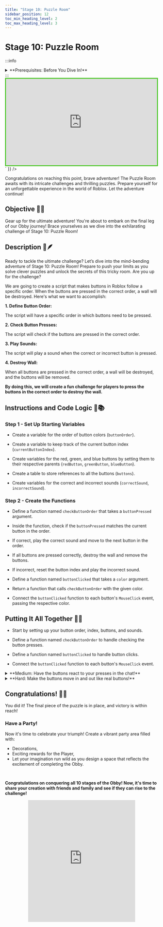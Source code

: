 ---
title: "Stage 10: Puzzle Room"
sidebar_position: 12
toc_min_heading_level: 2
toc_max_heading_level: 3
---


# Stage 10: Puzzle Room

:::info
<details style={{border:'none'}}>
    <summary>**Prerequisites: Before You Dive In!**</summary>

    Prepare yourself for the thrilling challenge of Stage 10: Puzzle Room! Make sure to reach these requirements before jumping in!

    **1. Intro**

    Get acquainted with the basics of Roblox Studio and Obby creation.

    **2. Setup**

    Learn how to set up your workspace and get ready for Obby building.

    **3. Stage 1: Ascending Walls**

    Conquer the heights by navigating ascending walls.

    **4. Stage 2: Sphere Stairs**

    Climb your way up through spheres arranged as stairs.

    **5. Stage 3: Plank Walkway**

    Balance your way across a precarious plank walkway.

    **6. Stage 4: KillBrick Path**

    Maneuver through a path filled with dangerous kill bricks.

    **7. Stage 5: Fireball Footpath**

    Dodge fireballs as you traverse through a fiery obstacle course.

    **8. Stage 6: Military Minefield**

    Navigate through a treacherous minefield, avoiding deadly explosives.

    **9. Stage 7: Rolling Rocks**

    Dodge rolling boulders as you make your way through rocky terrain.

    **10. Stage 8: Spinning KillBricks**

    Face the challenge of spinning kill bricks, testing your reflexes and agility.

    **11. Stage 9: Kinetic KillWall**

    Navigate through a wall of kinetic obstacles, requiring quick thinking and precise movements.

    **Once you've conquered these stages, you'll be ready to tackle the mind-bending challenges of the Puzzle Room!🚀🌟**
</details>
:::

<br  />

<div dangerouslySetInnerHTML={{
  __html: `
    <div style="padding:56.25% 0 0 0;position:relative;border:3px solid #47c621;">
      <iframe src="https://player.vimeo.com/video/952507613?h=0cd12728a1" frameborder="0" allow="autoplay; fullscreen; picture-in-picture; clipboard-write" style="position:absolute;top:0;left:0;width:100%;height:100%;" title="Roblox Entrepreneur Part 1 - Stage 10 (Easy)"></iframe>
    </div>
    <script src="https://player.vimeo.com/api/player.js"></script>
  `
}} />

<br  />

Congratulations on reaching this point, brave adventurer! The Puzzle Room awaits with its intricate challenges and thrilling puzzles. Prepare yourself for an unforgettable experience in the world of Roblox. Let the adventure continue!

## Objective 🧐🗿

Gear up for the ultimate adventure! You're about to embark on the final leg of our Obby journey! Brace yourselves as we dive into the exhilarating challenge of Stage 10: Puzzle Room!

## Description 📖🪶

Ready to tackle the ultimate challenge? Let’s dive into the mind-bending adventure of Stage 10: Puzzle Room! Prepare to push your limits as you solve clever puzzles and unlock the secrets of this tricky room. Are you up for the challenge?    

We are going to create a script that makes buttons in Roblox follow a specific order. When the buttons are pressed in the correct order, a wall will be destroyed. Here's what we want to accomplish: 

**1. Define Button Order:**

The script will have a specific order in which buttons need to be pressed. 

**2. Check Button Presses:**

The script will check if the buttons are pressed in the correct order. 

**3. Play Sounds:**

The script will play a sound when the correct or incorrect button is pressed. 

**4. Destroy Wall:**

When all buttons are pressed in the correct order, a wall will be destroyed, and the buttons will be removed. 

**By doing this, we will create a fun challenge for players to press the buttons in the correct order to destroy the wall.** 

## Instructions and Code Logic 📝📚

### Step 1 - Set Up Starting Variables

- Create a variable for the order of button colors (`buttonOrder`). 

- Create a variable to keep track of the current button index (`currentButtonIndex`). 

- Create variables for the red, green, and blue buttons by setting them to their respective parents (`redButton`, `greenButton`, `blueButton`). 

- Create a table to store references to all the buttons (`buttons`). 

- Create variables for the correct and incorrect sounds (`correctSound`, `incorrectSound`). 

### Step 2 - Create the Functions

- Define a function named `checkButtonOrder` that takes a `buttonPressed` argument. 

- Inside the function, check if the `buttonPressed` matches the current button in the order. 

- If correct, play the correct sound and move to the next button in the order. 

- If all buttons are pressed correctly, destroy the wall and remove the buttons. 

- If incorrect, reset the button index and play the incorrect sound. 

- Define a function named `buttonClicked` that takes a `color` argument. 

- Return a function that calls `checkButtonOrder` with the given color. 

- Connect the `buttonClicked` function to each button's `MouseClick` event, passing the respective color. 

## Putting It All Together 🔧🔩

- Start by setting up your button order, index, buttons, and sounds. 

- Define a function named `checkButtonOrder` to handle checking the button presses. 

- Define a function named `buttonClicked` to handle button clicks. 

- Connect the `buttonClicked` function to each button's `MouseClick` event.

<details>
    <summary>**Medium: Have the buttons react to your presses in the chat!**</summary>

    <div dangerouslySetInnerHTML={{
      __html: `
        <div style="padding:56.25% 0 0 0;position:relative;border:3px solid #47c621;">
          <iframe src="https://player.vimeo.com/video/952507630?h=768c0319f8" frameborder="0" allow="autoplay; fullscreen; picture-in-picture; clipboard-write" style="position:absolute;top:0;left:0;width:100%;height:100%;" title="Roblox Entrepreneur Part 1 - Stage 10 (Medium)"></iframe>
        </div>
        <script src="https://player.vimeo.com/api/player.js"></script>
      `
    }} />

    <br  />
    
    **Description 📖🪶** 

    We are going to create a script that handles a button sequence game in Roblox. The script will check if the buttons are clicked in the correct order, display a chat message when a button is correctly pressed, and play sounds based on the correctness of the button clicks. If the order is correct, a wall will be destroyed. Here's what we want to accomplish: 

    *1. Check Button Order:*
    
    The script will check if the buttons are clicked in the correct order. 

    *2. Display Chat Message:*
    
    Show a chat message when the correct button is pressed. 

    *3. Play Sounds:*
    
    Correct and incorrect sounds will be played based on the button clicks. 

    *4. Destroy Wall:*
    
    If the sequence is completed correctly, a wall will be destroyed. 

    *By doing this, we will create an interactive game where players need to click buttons in the correct order to progress.*

    <br  />    

    **Instructions and Code Logic 📝📚**

    Step 1 - Set Up the Starting Variables

    - Define the order of the buttons to be clicked (`buttonOrder`). 

    - Initialize the current button index (`currentButtonIndex`). 

    - Create variables for the red, green, and blue buttons by setting them to the corresponding children of the script's parent. 

    - Store the button references in a table (`buttons`). 

    - Create variables for the correct and incorrect sounds from the workspace. 

    Step 2 - Create a Function

    - Define a function named `checkButtonOrder` that takes the button color as an argument. 

    - Inside the function, check if the clicked button matches the current button in the sequence. 

    - If correct, play the correct sound, show a chat message, and move to the next button in the sequence. 

    - If the sequence is completed, destroy the wall and reset the buttons. 

    - If incorrect, play the incorrect sound and reset the sequence. 

    - Define a function named `buttonClicked` that takes the button color as an argument. 

    - Inside the function, call `checkButtonOrder` with the button color. 

    - Connect the `buttonClicked` function to the `MouseClick` event for each button. 

    <br  />

    **Putting It All Together 🔧🔩** 

    - Start by setting up your buttons, sounds, and button order. 

    - Define functions to check the button order, display chat messages, and handle button clicks. 

    - Connect the functions to the appropriate button events. 
</details>

<details>
    <summary>**Hard: Make the buttons move in and out like real buttons!**</summary>
    
    <div dangerouslySetInnerHTML={{
      __html: `
        <div style="padding:56.25% 0 0 0;position:relative;border:3px solid #47c621;">
          <iframe src="https://player.vimeo.com/video/952507618?h=57b0d1fcdd" frameborder="0" allow="autoplay; fullscreen; picture-in-picture; clipboard-write" style="position:absolute;top:0;left:0;width:100%;height:100%;" title="Roblox Entrepreneur Part 1 - Stage 10 (Hard)"></iframe>
        </div>
        <script src="https://player.vimeo.com/api/player.js"></script>
      `
    }} />

    <br  />

    **Description 📖🪶** 

    We are going to create a script that handles a button sequence game in Roblox. The script will animate buttons when they are clicked and check if the clicks follow a specific order. If the order is correct, a wall will be destroyed, and if it's incorrect, the sequence will reset. Here's what we want to accomplish: 

    *1. Animate Buttons:*
    
    Buttons will move slightly when clicked to provide feedback. 

    *2. Check Button Order:*
    
    The script will check if the buttons are clicked in the correct order. 

    *3. Play Sounds:*
    
    Correct and incorrect sounds will be played based on the button clicks. 

    *4. Destroy Wall:*
    
    If the sequence is completed correctly, a wall will be destroyed. 

    *By doing this, we will create an interactive game where players need to click buttons in the correct order to progress.* 

    <br  />

    **Instructions and Code Logic 📝📚**

    Step 1 - Set Up the Starting Variables

    - Get the `TweenService` from the game. 

    - Define the order of the buttons to be clicked (`buttonOrder`). 

    - Initialize the current button index (`currentButtonIndex`). 

    - Create variables for the red, green, and blue buttons by setting them to the corresponding children of the script's parent. 

    - Store the button references in a table (`buttons`). 

    - Create variables for the correct and incorrect sounds from the workspace. 

    Step 2 - Create a Function

    - Define a function named `createButtonTween` to create a tween animation for a button. 

    - Inside the function, set up the tween information (duration, easing style, direction, repeat count, reverse, delay). 

    - Create a tween to move the button to the end position and return the tween. 

    - Define a function named `animateButton` that takes a button as an argument. 

    - Inside the function, get the original position of the button. 

    - Calculate the end position by moving the button backward slightly. 

    - Create and play the tween animation. 

    - Define a function named `checkButtonOrder` that takes the button color as an argument. 

    - Inside the function, check if the clicked button matches the current button in the sequence. 

    - If correct, play the correct sound and move to the next button in the sequence. 

    - If the sequence is completed, destroy the wall and reset the buttons. 

    - If incorrect, play the incorrect sound and reset the sequence. 

    - Define a function named `buttonClicked` that takes the button color as an argument. 

    - Inside the function, animate the clicked button and check the button order. 

    - Connect the `buttonClicked` function to the `MouseClick` event for each button. 

    <br  />

    **Putting It All Together 🔧🔩** 

    - Start by setting up your buttons, sounds, and button order. 

    - Define functions to animate button clicks, check the button order, and handle button clicks. 

    - Connect the functions to the appropriate button events. 
</details>

## Congratulations! 🥳🎉

You did it! The final piece of the puzzle is in place, and victory is within reach!

### Have a Party!

Now it's time to celebrate your triumph! Create a vibrant party area filled with:
- Decorations,
- Exciting rewards for the Player,
- Let your imagination run wild as you design a space that reflects the excitement of completing the Obby.

<br  />

**Congratulations on conquering all 10 stages of the Obby! Now, it's time to share your creation with friends and family and see if they can rise to the challenge!**

<div align='center'>
    <iframe width="70%" height="400" src="https://www.youtube.com/embed/RLadrIPM3dM" title="[Five Nights at Freddy&#39;s] - 6 AM" frameborder="0" allow="accelerometer; autoplay; clipboard-write; encrypted-media; gyroscope; picture-in-picture; web-share" referrerpolicy="strict-origin-when-cross-origin" allowfullscreen></iframe>
</div>